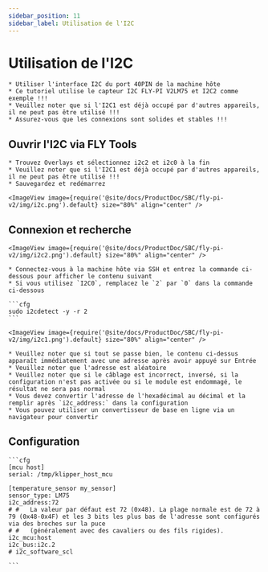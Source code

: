 ```yaml
---
sidebar_position: 11
sidebar_label: Utilisation de l'I2C
---
```







# Utilisation de l'I2C

    * Utiliser l'interface I2C du port 40PIN de la machine hôte
    * Ce tutoriel utilise le capteur I2C FLY-PI V2LM75 et I2C2 comme exemple !!!
    * Veuillez noter que si l'I2C1 est déjà occupé par d'autres appareils, il ne peut pas être utilisé !!!
    * Assurez-vous que les connexions sont solides et stables !!!

## Ouvrir l'I2C via FLY Tools

    * Trouvez Overlays et sélectionnez i2c2 et i2c0 à la fin
    * Veuillez noter que si l'I2C1 est déjà occupé par d'autres appareils, il ne peut pas être utilisé !!!
    * Sauvegardez et redémarrez

    <ImageView image={require('@site/docs/ProductDoc/SBC/fly-pi-v2/img/i2c.png').default} size="80%" align="center" />


## Connexion et recherche

    <ImageView image={require('@site/docs/ProductDoc/SBC/fly-pi-v2/img/i2c2.png').default} size="80%" align="center" />

    * Connectez-vous à la machine hôte via SSH et entrez la commande ci-dessous pour afficher le contenu suivant
    * Si vous utilisez `I2C0`, remplacez le `2` par `0` dans la commande ci-dessous

    ```cfg
    sudo i2cdetect -y -r 2
    ```

    <ImageView image={require('@site/docs/ProductDoc/SBC/fly-pi-v2/img/i2c1.png').default} size="80%" align="center" />

    * Veuillez noter que si tout se passe bien, le contenu ci-dessus apparaît immédiatement avec une adresse après avoir appuyé sur Entrée
    * Veuillez noter que l'adresse est aléatoire
    * Veuillez noter que si le câblage est incorrect, inversé, si la configuration n'est pas activée ou si le module est endommagé, le résultat ne sera pas normal
    * Vous devez convertir l'adresse de l'hexadécimal au décimal et la remplir après `i2c_address:` dans la configuration
    * Vous pouvez utiliser un convertisseur de base en ligne via un navigateur pour convertir

## Configuration

    ```cfg
    [mcu host]
    serial: /tmp/klipper_host_mcu

    [temperature_sensor my_sensor]
    sensor_type: LM75
    i2c_address:72
    # #   La valeur par défaut est 72 (0x48). La plage normale est de 72 à 79 (0x48-0x4F) et les 3 bits les plus bas de l'adresse sont configurés via des broches sur la puce
    # #   (généralement avec des cavaliers ou des fils rigides).
    i2c_mcu:host
    i2c_bus:i2c.2
    # i2c_software_scl

    ```
